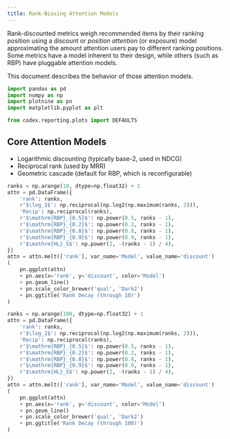 ```yaml
---
title: Rank-Biasing Attention Models
---
```


Rank-discounted metrics weigh recommended items by their ranking position using
a discount or *position attention* (or exposure) model approximating the amount
attention users pay to different ranking positions.  Some metrics have a model
inherent to their design, while others (such as RBP) have pluggable attention models.

This document describes the behavior of those attention models.


```python
import pandas as pd
import numpy as np
import plotnine as pn
import matplotlib.pyplot as plt
```

```python
from codex.reporting.plots import DEFAULTS
```

## Core Attention Models

- Logarithmic discounting (typically base-2, used in NDCG)
- Reciprocal rank (used by MRR)
- Geometric cascade (default for RBP, which is reconfigurable)

```python
ranks = np.arange(10, dtype=np.float32) + 1
attn = pd.DataFrame({
    'rank': ranks,
    r'$\log_2$': np.reciprocal(np.log2(np.maximum(ranks, 2))),
    'Recip': np.reciprocal(ranks),
    r'$\mathrm{RBP}_{0.5}$': np.power(0.5, ranks - 1),
    r'$\mathrm{RBP}_{0.2}$': np.power(0.2, ranks - 1),
    r'$\mathrm{RBP}_{0.8}$': np.power(0.8, ranks - 1),
    r'$\mathrm{RBP}_{0.9}$': np.power(0.9, ranks - 1),
    r'$\mathrm{HL}_5$': np.power(2, -(ranks - 1) / 4),
})
attn = attn.melt(['rank'], var_name='Model', value_name='discount')
(
    pn.ggplot(attn)
    + pn.aes(x='rank', y='discount', color='Model')
    + pn.geom_line()
    + pn.scale_color_brewer('qual', 'Dark2')
    + pn.ggtitle('Rank Decay (through 10)')
)
```

```python
ranks = np.arange(100, dtype=np.float32) + 1
attn = pd.DataFrame({
    'rank': ranks,
    r'$\log_2$': np.reciprocal(np.log2(np.maximum(ranks, 2))),
    'Recip': np.reciprocal(ranks),
    r'$\mathrm{RBP}_{0.5}$': np.power(0.5, ranks - 1),
    r'$\mathrm{RBP}_{0.2}$': np.power(0.2, ranks - 1),
    r'$\mathrm{RBP}_{0.8}$': np.power(0.8, ranks - 1),
    r'$\mathrm{RBP}_{0.9}$': np.power(0.9, ranks - 1),
    r'$\mathrm{HL}_5$': np.power(2, -(ranks - 1) / 4),
})
attn = attn.melt(['rank'], var_name='Model', value_name='discount')
(
    pn.ggplot(attn)
    + pn.aes(x='rank', y='discount', color='Model')
    + pn.geom_line()
    + pn.scale_color_brewer('qual', 'Dark2')
    + pn.ggtitle('Rank Decay (through 100)')
)
```
